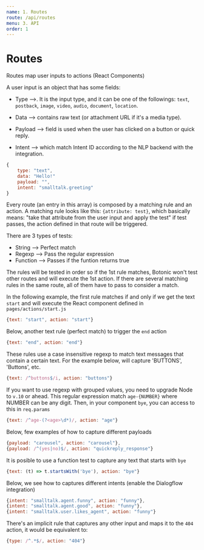 ```yaml
---
name: 1. Routes
route: /api/routes
menu: 3. API
order: 1
---
```


# Routes

Routes map user inputs to actions (React Components)

A user input is an object that has some fields:

- Type -->. It is the input type, and it can be one of the followings: `text`, `postback`, `image`, `video`, `audio`, `document`, `location`. 

- Data --> contains raw text (or attachment URL if it's a media type). 

- Payload --> field is used when the user has clicked on a button or quick reply. 

- Intent --> which match Intent ID according to the NLP backend with the integration.

```javascript
{
    type: "text", 
    data: "Hello!"
    payload: "",
    intent: "smalltalk.greeting"
}
```
Every route (an entry in this array) is composed by a matching rule and an action.
A matching rule looks like this: `{attribute: test}`, which basically means: "take that
attribute from the user input and apply the test" if test passes, the action defined in
that route will be triggered.

There are 3 types of tests:
- String --> Perfect match
- Regexp --> Pass the regular expression
- Function --> Passes if the funtion returns true

The rules will be tested in order so if the 1st rule matches, Botonic won't test
other routes and will execute the 1st action.
If there are several matching rules in the same route, all of them have to pass
to consider a match.

In the following example, the first rule matches if and only if we get the text `start` and will execute the
React component defined in `pages/actions/start.js`

```javascript
{text: "start", action: "start"}
```
Below, another text rule (perfect match) to trigger the `end` action
```javascript
{text: "end", action: "end"}
```
These rules use a case insensitive regexp to match text messages that contain
a certain text. For the example below, will capture 'BUTTONS', 'Buttons', etc.

```javascript
{text: /^buttons$/i, action: "buttons"}
```
If you want to use regexp with grouped values, you need to upgrade Node to `v.10`
or ahead. This regular expression match `age-{NUMBER}` where NUMBER can be any digit.
Then, in your component `bye`, you can access to this in `req.params`
```javascript
{text: /^age-(?<age>\d*)/, action: "age"}
```
Below, few examples of how to capture different payloads
```javascript
{payload: "carousel", action: "carousel"},
{payload: /^(yes|no)$/, action: "quickreply_response"}
```
It is posible to use a function test to capture any text that starts with `bye`
```javascript
{text: (t) => t.startsWith('bye'), action: "bye"}
```
Below, we see how to captures different intents (enable the Dialogflow integration)
```javascript
{intent: "smalltalk.agent.funny", action: "funny"},
{intent: "smalltalk.agent.good", action: "funny"},
{intent: "smalltalk.user.likes_agent", action: "funny"}
```
There's an implicit rule that captures any other input and maps it to
the `404` action, it would be equivalent to:
```javascript
{type: /^.*$/, action: "404"}
```
